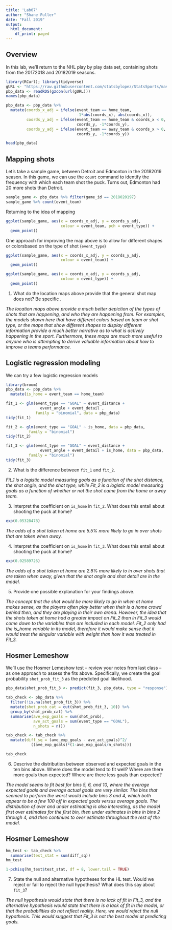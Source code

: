```yaml
---
title: 'Lab07'
author: "Shane Fuller"
date: "Fall 2019"
output:
  html_document:
    df_print: paged
---
```



## Overview

In this lab, we'll return to the NHL play by play data set, containing shots from the 20172018 and 20182019 seasons.

```r

library(RCurl); library(tidyverse)
gURL <- "https://raw.githubusercontent.com/statsbylopez/StatsSports/master/Data/pbp_data_hockey.rds"
pbp_data <- readRDS(gzcon(url(gURL)))
names(pbp_data)

pbp_data <- pbp_data %>% 
  mutate(coords_x_adj = ifelse(event_team == home_team, 
                               -1*abs(coords_x), abs(coords_x)), 
         coords_y_adj = ifelse(event_team == home_team & coords_x < 0, 
                               coords_y, -1*coords_y), 
         coords_y_adj = ifelse(event_team == away_team & coords_x > 0, 
                               coords_y, -1*coords_y))

head(pbp_data)
```


## Mapping shots

Let's take a sample game, between Detroit and Edmonton in the 20182019 season. In this game, we can use the `count` command to identify the frequency with which each team shot the puck. Turns out, Edmonton had 20 more shots than Detroit. 

```r
sample_game <- pbp_data %>% filter(game_id == 2018020197)
sample_game %>% count(event_team)
```

Returning to the idea of mapping

```r
ggplot(sample_game, aes(x = coords_x_adj, y = coords_y_adj, 
                        colour = event_team, pch = event_type)) + 
  geom_point()
```

One approach for improving the map above is to allow for different shapes or colorsbased on the type of shot (`event_type`)

```r
ggplot(sample_game, aes(x = coords_x_adj, y = coords_y_adj, 
                        colour = event_team)) + 
  geom_point()

ggplot(sample_game, aes(x = coords_x_adj, y = coords_y_adj, 
                        colour = event_type)) + 
  geom_point()
```

1. What do the location maps above provide that the general shot map does not? Be specific .

*The location maps above provide a much better depiction of the types of shots that are happening, and who they are happening from. For examples, the models shown here that have different colors based on team or shot type, or the maps that show different shapes to display different information provide a much better narrative as to what is actively happening in the sport. Furthermore, these maps are much more useful to anyone who is attempting to derive valuable information about how to improve a teams performance.*

## Logistic regression modeling

We can try a few logistic regression models

```r
library(broom)
pbp_data <- pbp_data %>% 
  mutate(is_home = event_team == home_team)

fit_1 <- glm(event_type == "GOAL" ~ event_distance + 
               event_angle + event_detail ,
             family = "binomial", data = pbp_data)
tidy(fit_1)

fit_2 <- glm(event_type == "GOAL" ~ is_home, data = pbp_data, 
          family = "binomial")
tidy(fit_2)

fit_3 <- glm(event_type == "GOAL" ~ event_distance + 
               event_angle + event_detail + is_home, data = pbp_data, 
          family = "binomial")
tidy(fit_3)
```

2. What is the difference between `fit_1` and `fit_2`.

*Fit_1 is a logistic model measuring goals as a function of the shot distance, the shot angle, and the shot type, while Fit_2 is a logistic model measuring goals as a function of whether or not the shot came from the home or away team.*

3. Interpret the coefficient on `is_home` in `fit_2`. What does this entail about shooting the puck at home?

```r
exp(0.05328478)
```


*The odds of a shot taken at home are 5.5% more likely to go in over shots that are taken when away.*

4. Interpret the coefficient on `is_home` in `fit_3`. What does this entail about shooting the puck at home?

```r
exp(0.02589726)
```

*The odds of a shot taken at home are 2.6% more likely to in over shots that are taken when away, given that the shot angle and shot detail are in the model.*

5. Provide one possible explanation for your findings above.

*The concept that the shot would be more likely to go in when at home makes sense, as the players often play better when their is a home crowd behind then, and they are playing in their own arena. However, the idea that the shots taken at home had a greater impact on Fit_2 than in Fit_3 would come down to the variables than are included in each model. Fit_2 only had the is_home variable in its model, therefore it would make sense that it would treat the singular variable with weight than how it was treated in Fit_3.*

## Hosmer Lemeshow

We'll use the Hosmer Lemeshow test -- review your notes from last class -- as one approach to assess the fits above. Specifically, we create the goal probability `shot_prob_fit_3` as the predicted goal likelihood. 

```r
pbp_data$shot_prob_fit_3 <- predict(fit_3, pbp_data, type = "response")

tab_check <- pbp_data %>% 
  filter(!is.na(shot_prob_fit_3)) %>% 
  mutate(shot_prob_cat = cut(shot_prob_fit_3, 10)) %>% 
  group_by(shot_prob_cat) %>% 
  summarise(ave_exp_goals = sum(shot_prob), 
            ave_act_goals = sum(event_type == "GOAL"), 
            n_shots = n())

tab_check <- tab_check %>% 
  mutate(diff_sq = (ave_exp_goals - ave_act_goals)^2/
           ((ave_exp_goals)*(1-ave_exp_goals/n_shots)))

tab_check
```


6. Descrive the distribution between observed and expected goals in the ten bins above. Where does the model tend to fit well? Where are there more goals than expected? Where are there less goals than expected?

*The model seems to fit best for bins 5, 6, and 10, where the average expected goals and average actual goals are very similar. The bins that seemed to perform the worst would include bins 3 and 4, which both appear to be a few 100 off in expected goals versus average goals. The distribution of over and under estimating is also interesting, as the model first over estimates for the first bin, then under estimates in bins in bins 2 through 4, and then continues to over estimate throughout the rest of the model.*

## Hosmer Lemeshow

```r
hm_test <- tab_check %>% 
  summarise(test_stat = sum(diff_sq))
hm_test

1-pchisq(hm_test$test_stat, df = 8, lower.tail = TRUE)
```

7. State the null and alternative hypotheses for the HL test. Would we reject or fail to reject the null hypothesis? What does this say about `fit_3`? 

*The null hypothesis would state that there is no lack of fit in Fit_3, and the alternative hypothesis would state that there is a lack of fit in the model, or that the probabilities do not reflect reality. Here, we would reject the null hypothesis. This would suggest that Fit_3 is not the best model at predicting goals.*
